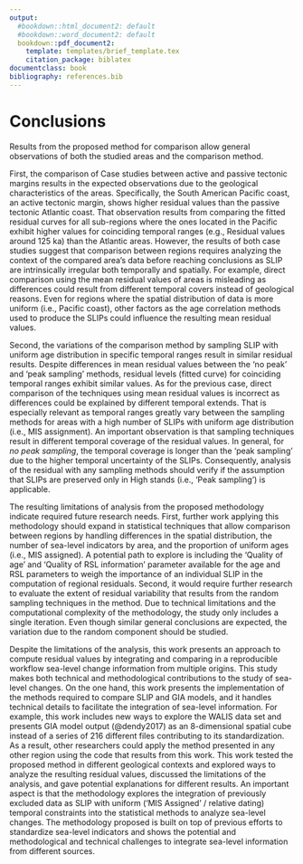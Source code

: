 ```yaml
---
output:
  #bookdown::html_document2: default
  #bookdown::word_document2: default
  bookdown::pdf_document2: 
    template: templates/brief_template.tex
    citation_package: biblatex
documentclass: book
bibliography: references.bib
---
```


# Conclusions {#conclusions}

Results from the proposed method for comparison allow general observations of both the studied areas and the comparison method. 

First, the comparison of Case studies between active and passive tectonic margins results in the expected observations due to the geological characteristics of the areas.  Specifically, the South American Pacific coast, an active tectonic margin, shows higher residual values than the passive tectonic Atlantic coast. That observation results from comparing the fitted residual curves for all sub-regions where the ones located in the Pacific exhibit higher values for coinciding temporal ranges (e.g., Residual values around 125 ka) than the Atlantic areas. However, the results of both case studies suggest that comparison between regions requires analyzing the context of the compared area's data before reaching conclusions as SLIP are intrinsically irregular both temporally and spatially. For example, direct comparison using the mean residual values of areas is misleading as differences could result from different temporal covers instead of geological reasons. Even for regions where the spatial distribution of data is more uniform (i.e., Pacific coast), other factors as the age correlation methods used to produce the SLIPs could influence the resulting mean residual values. 

Second, the variations of the comparison method by sampling SLIP with uniform age distribution in specific temporal ranges result in similar residual results. Despite differences in mean residual values between the 'no peak' and 'peak sampling' methods, residual levels (fitted curve) for coinciding temporal ranges exhibit similar values. As for the previous case, direct comparison of the techniques using mean residual values is incorrect as differences could be explained by different temporal extends. That is especially relevant as temporal ranges greatly vary between the sampling methods for areas with a high number of SLIPs with uniform age distribution (i.e., MIS assignment). An important observation is that sampling techniques result in different temporal coverage of the residual values. In general, for *no peak sampling*, the temporal coverage is longer than the 'peak sampling' due to the higher temporal uncertainty of the SLIPs. Consequently, analysis of the residual with any sampling methods should verify if the assumption that SLIPs are preserved only in High stands (i.e., 'Peak sampling') is applicable. 

The resulting limitations of analysis from the proposed methodology indicate required future research needs. First, further work applying this methodology should expand in statistical techniques that allow comparison between regions by handling differences in the spatial distribution, the number of sea-level indicators by area, and the proportion of uniform ages (i.e., MIS assigned). A potential path to explore is including the ‘Quality of age’ and ‘Quality of RSL information’ parameter available for the age and RSL parameters to weigh the importance of an individual SLIP in the computation of regional residuals. Second, it would require further research to evaluate the extent of residual variability that results from the random sampling techniques in the method. Due to technical limitations and the computational complexity of the methodology, the study only includes a single iteration. Even though similar general conclusions are expected, the variation due to the random component should be studied.

Despite the limitations of the analysis, this work presents an approach to compute residual values by integrating and comparing in a reproducible workflow sea-level change information from multiple origins. This study makes both technical and methodological contributions to the study of sea-level changes. On the one hand, this work presents the implementation of the methods required to compare SLIP and GIA models, and it handles technical details to facilitate the integration of sea-level information. For example, this work includes new ways to explore the WALIS data set and presents GIA model output (@dendy2017) as an 8-dimensional spatial cube instead of a series of 216 different files contributing to its standardization. As a result, other researchers could apply the method presented in any other region using the code that results from this work. This work tested the proposed method in different geological contexts and explored ways to analyze the resulting residual values, discussed the limitations of the analysis, and gave potential explanations for different results. An important aspect is that the methodology explores the integration of previously excluded data as SLIP with uniform (‘MIS Assigned’ / relative dating) temporal constraints into the statistical methods to analyze sea-level changes. The methodology proposed is built on top of previous efforts to standardize sea-level indicators and shows the potential and methodological and technical challenges to integrate sea-level information from different sources.